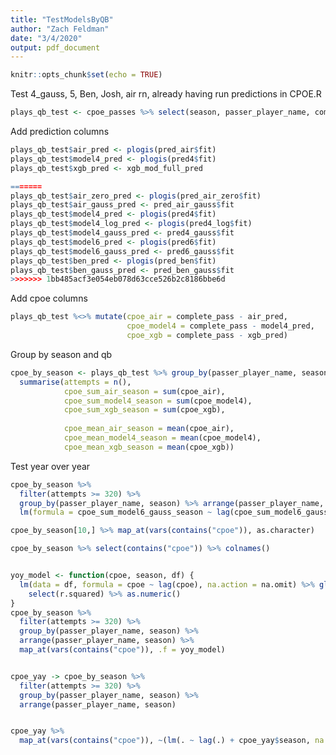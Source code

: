 ```yaml
---
title: "TestModelsByQB"
author: "Zach Feldman"
date: "3/4/2020"
output: pdf_document
---
```


```r
knitr::opts_chunk$set(echo = TRUE)
```

Test 4_gauss, 5, Ben, Josh, air rn, already having run predictions in CPOE.R
```r
plays_qb_test <- cpoe_passes %>% select(season, passer_player_name, complete_pass)
```

Add prediction columns
```r
plays_qb_test$air_pred <- plogis(pred_air$fit)
plays_qb_test$model4_pred <- plogis(pred4$fit)
plays_qb_test$xgb_pred <- xgb_mod_full_pred

=======
plays_qb_test$air_zero_pred <- plogis(pred_air_zero$fit)
plays_qb_test$air_gauss_pred <- pred_air_gauss$fit
plays_qb_test$model4_pred <- plogis(pred4$fit)
plays_qb_test$model4_log_pred <- plogis(pred4_log$fit)
plays_qb_test$model4_gauss_pred <- pred4_gauss$fit
plays_qb_test$model6_pred <- plogis(pred6$fit)
plays_qb_test$model6_gauss_pred <- pred6_gauss$fit
plays_qb_test$ben_pred <- plogis(pred_ben$fit)
plays_qb_test$ben_gauss_pred <- pred_ben_gauss$fit
>>>>>>> 1bb485acf3e054eb078d63cce526b2c8186bbe6d
```

Add cpoe columns
```r
plays_qb_test %<>% mutate(cpoe_air = complete_pass - air_pred,
                          cpoe_model4 = complete_pass - model4_pred,
                          cpoe_xgb = complete_pass - xgb_pred)

```

Group by season and qb
```r
cpoe_by_season <- plays_qb_test %>% group_by(passer_player_name, season) %>% 
  summarise(attempts = n(),
            cpoe_sum_air_season = sum(cpoe_air),
            cpoe_sum_model4_season = sum(cpoe_model4),
            cpoe_sum_xgb_season = sum(cpoe_xgb),
            
            cpoe_mean_air_season = mean(cpoe_air),
            cpoe_mean_model4_season = mean(cpoe_model4),
            cpoe_mean_xgb_season = mean(cpoe_xgb))
```

Test year over year
```r
cpoe_by_season %>% 
  filter(attempts >= 320) %>% 
  group_by(passer_player_name, season) %>% arrange(passer_player_name, season) %>%
  lm(formula = cpoe_sum_model6_gauss_season ~ lag(cpoe_sum_model6_gauss_season) + season, na.action = na.omit) %>% glance() %>% select(adj.r.squared) %>% as.numeric()
```


```r
cpoe_by_season[10,] %>% map_at(vars(contains("cpoe")), as.character)

cpoe_by_season %>% select(contains("cpoe")) %>% colnames()


yoy_model <- function(cpoe, season, df) {
  lm(data = df, formula = cpoe ~ lag(cpoe), na.action = na.omit) %>% glance() %>%
    select(r.squared) %>% as.numeric()
}
cpoe_by_season %>% 
  filter(attempts >= 320) %>% 
  group_by(passer_player_name, season) %>% 
  arrange(passer_player_name, season) %>% 
  map_at(vars(contains("cpoe")), .f = yoy_model)


cpoe_yay -> cpoe_by_season %>% 
  filter(attempts >= 320) %>% 
  group_by(passer_player_name, season) %>% 
  arrange(passer_player_name, season) 


cpoe_yay %>% 
  map_at(vars(contains("cpoe")), ~(lm(. ~ lag(.) + cpoe_yay$season, na.action = na.omit) %>% glance() %>% select(adj.r.squared) %>% as.numeric()))

```













